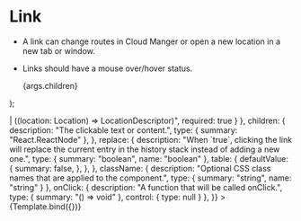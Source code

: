 
<Meta title="UI Elements/Link" />

# Link

- A link can change routes in Cloud Manger or open a new location in a new tab or window.
- Links should have a mouse over/hover status.

  <Link {...args} >
    {args.children}
  </Link>
);

<Canvas>
  <Story
    name="Link"
    args={{
      to: "/account",
      children: "Make a Payment",
      replace: false,
    }}
    argTypes={{
      to: {
        description: "The link's destination. If the value contains `http` or `mailto`, it will be considered an external link and open in a new window.",
        type: { summary: "string | LocationDescriptor<unknown> | ((location: Location<unknown>) => LocationDescriptor<unknown>)", required: true }
      },
      children: {
        description: "The clickable text or content.",
        type: { summary: "React.ReactNode" },
      },
      replace: {
        description: "When `true`, clicking the link will replace the current entry in the history stack instead of adding a new one.",
        type: { summary: "boolean", name: "boolean" },
        table: {
          defaultValue: {
            summary: false,
          },
        },
      },
      className: {
        description: "Optional CSS class names that are applied to the component.",
        type: { summary: "string", name: "string" }
      },
      onClick: {
        description: "A function that will be called onClick.",
        type: { summary: "() => void" },
        control: { type: null }
      },
    }}
  >
    {Template.bind({})}
  </Story>
</Canvas>


<ArgsTable story="Link" />